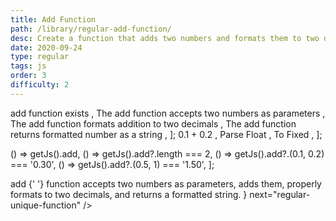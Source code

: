 ```yaml
---
title: Add Function
path: /library/regular-add-function/
desc: Create a function that adds two numbers and formats them to two decimals.
date: 2020-09-24
type: regular
tags: js
order: 3
difficulty: 2
---
```



  <Text size="small" color="#FAFAFA">
    add function exists
  </Text>,
  <Text size="small" color="#FAFAFA">
    The add function accepts two numbers as parameters
  </Text>,
  <Text size="small" color="#FAFAFA">
    The add function formats addition to two decimals
  </Text>,
  <Text size="small" color="#FAFAFA">
    The add function returns formatted number as a string
  </Text>,
];

  <Link
    size="small"
    href="https://stackoverflow.com/questions/3439040/why-does-adding-two-decimals-in-javascript-produce-a-wrong-result"
  >
    0.1 + 0.2
  </Link>,
  <Link
    size="small"
    href="https://www.w3schools.com/jsref/jsref_parsefloat.asp"
  >
    Parse Float
  </Link>,
  <Link size="small" href="https://www.w3schools.com/JSREF/jsref_tofixed.asp">
    To Fixed
  </Link>,
];

  () => getJs().add,
  () => getJs().add?.length === 2,
  () => getJs().add?.(0.1, 0.2) === '0.30',
  () => getJs().add?.(0.5, 1) === '1.50',
];

<Post>
  <CodeEditor
    tasks={tasksListData}
    help={helpListData}
    tabs={tabs}
    tests={tests}
    result={
      <>
        <Text size="preNormal" code>
          add
        </Text>{' '}
        function accepts two numbers as parameters, adds them, properly formats
        to two decimals, and returns a formatted string.
      </>
    }
    next="regular-unique-function"
  />
</Post>

